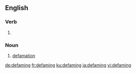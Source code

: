
==English==

===Verb===
{{head|en|present participle}}

# {{present participle of|defame|lang=en}}

===Noun===
{{en-noun}}

# [[defamation]]

[[de:defaming]]
[[fr:defaming]]
[[ku:defaming]]
[[ja:defaming]]
[[vi:defaming]]